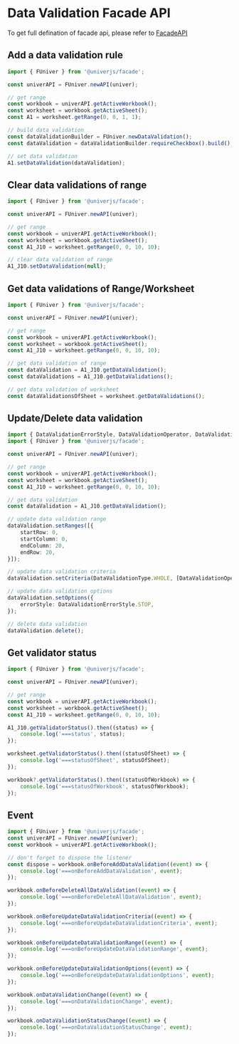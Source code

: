 
# Data Validation Facade API <VersionBadge version="0.2.10+" />

<BadgeGroup values={[UniverTypes.SHEET]} value={UniverTypes.SHEET} />


To get full defination of facade api, please refer to [FacadeAPI](/typedoc/@univerjs/facade/README)

## Add a data validation rule
```typescript
import { FUniver } from '@univerjs/facade';

const univerAPI = FUniver.newAPI(univer);

// get range
const workbook = univerAPI.getActiveWorkbook();
const worksheet = workbook.getActiveSheet();
const A1 = worksheet.getRange(0, 0, 1, 1);

// build data validation
const dataValidationBuilder = FUniver.newDataValidation();
const dataValidation = dataValidationBuilder.requireCheckbox().build();

// set data validation
A1.setDataValidation(dataValidation);
```

## Clear data validations of range
```typescript
import { FUniver } from '@univerjs/facade';

const univerAPI = FUniver.newAPI(univer);

// get range
const workbook = univerAPI.getActiveWorkbook();
const worksheet = workbook.getActiveSheet();
const A1_J10 = worksheet.getRange(0, 0, 10, 10);

// clear data validation of range
A1_J10.setDataValidation(null);
```

## Get data validations of Range/Worksheet 
```typescript
import { FUniver } from '@univerjs/facade';

const univerAPI = FUniver.newAPI(univer);

// get range
const workbook = univerAPI.getActiveWorkbook();
const worksheet = workbook.getActiveSheet();
const A1_J10 = worksheet.getRange(0, 0, 10, 10);

// get data validation of range
const dataValidation = A1_J10.getDataValidation();
const dataValidations = A1_J10.getDataValidations();

// get data validation of worksheet
const dataValidationsOfSheet = worksheet.getDataValidations();
```

## Update/Delete data validation
```typescript
import { DataValidationErrorStyle, DataValidationOperator, DataValidationType } from '@univerjs/core';
import { FUniver } from '@univerjs/facade';

const univerAPI = FUniver.newAPI(univer);

// get range
const workbook = univerAPI.getActiveWorkbook();
const worksheet = workbook.getActiveSheet();
const A1_J10 = worksheet.getRange(0, 0, 10, 10);

// get data validation
const dataValidation = A1_J10.getDataValidation();

// update data validation range
dataValidation.setRanges([{
    startRow: 0,
    startColumn: 0,
    endColumn: 20,
    endRow: 20,
}]);

// update data validation criteria
dataValidation.setCriteria(DataValidationType.WHOLE, [DataValidationOperator.BETWEEN, '1', '100']);

// update data validation options
dataValidation.setOptions({
    errorStyle: DataValidationErrorStyle.STOP,
});

// delete data validation
dataValidation.delete();
```

## Get validator status
```typescript
import { FUniver } from '@univerjs/facade';

const univerAPI = FUniver.newAPI(univer);

// get range
const workbook = univerAPI.getActiveWorkbook();
const worksheet = workbook.getActiveSheet();
const A1_J10 = worksheet.getRange(0, 0, 10, 10);

A1_J10.getValidatorStatus().then((status) => {
    console.log('===status', status);
});

worksheet.getValidatorStatus().then((statusOfSheet) => {
    console.log('===statusOfSheet', statusOfSheet);
});

workbook?.getValidatorStatus().then((statusOfWorkbook) => {
    console.log('===statusOfWorkbook', statusOfWorkbook);
});
```

## Event
```typescript
import { FUniver } from '@univerjs/facade';
const univerAPI = FUniver.newAPI(univer);
const workbook = univerAPI.getActiveWorkbook();

// don't forget to dispose the listener
const dispose = workbook.onBeforeAddDataValidation((event) => {
    console.log('===onBeforeAddDataValidation', event);
});

workbook.onBeforeDeleteAllDataValidation((event) => {
    console.log('===onBeforeDeleteAllDataValidation', event);
});

workbook.onBeforeUpdateDataValidationCriteria((event) => {
    console.log('===onBeforeUpdateDataValidationCriteria', event);
});

workbook.onBeforeUpdateDataValidationRange((event) => {
    console.log('===onBeforeUpdateDataValidationRange', event);
});

workbook.onBeforeUpdateDataValidationOptions((event) => {
    console.log('===onBeforeUpdateDataValidationOptions', event);
});

workbook.onDataValidationChange((event) => {
    console.log('===onDataValidationChange', event);
});

workbook.onDataValidationStatusChange((event) => {
    console.log('===onDataValidationStatusChange', event);
});
```